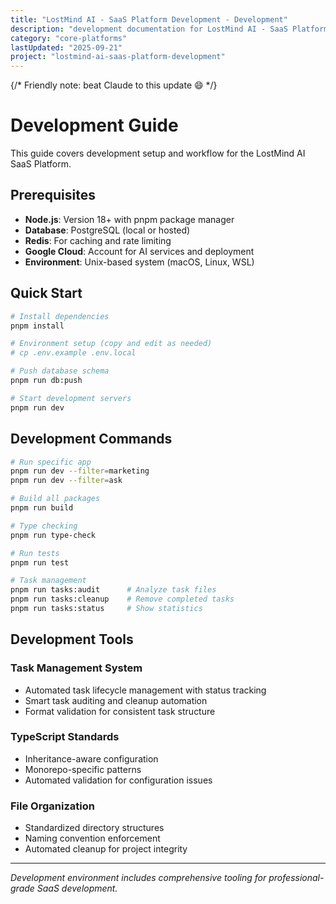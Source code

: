 ```yaml
---
title: "LostMind AI - SaaS Platform Development - Development"
description: "development documentation for LostMind AI - SaaS Platform Development"
category: "core-platforms"
lastUpdated: "2025-09-21"
project: "lostmind-ai-saas-platform-development"
---
```


{/* Friendly note: beat Claude to this update 😄 */}

# Development Guide

This guide covers development setup and workflow for the LostMind AI SaaS Platform.

## Prerequisites

- **Node.js**: Version 18+ with pnpm package manager
- **Database**: PostgreSQL (local or hosted)
- **Redis**: For caching and rate limiting
- **Google Cloud**: Account for AI services and deployment
- **Environment**: Unix-based system (macOS, Linux, WSL)

## Quick Start

```bash
# Install dependencies
pnpm install

# Environment setup (copy and edit as needed)
# cp .env.example .env.local

# Push database schema
pnpm run db:push

# Start development servers
pnpm run dev
```

## Development Commands

```bash
# Run specific app
pnpm run dev --filter=marketing
pnpm run dev --filter=ask

# Build all packages
pnpm run build

# Type checking
pnpm run type-check

# Run tests
pnpm run test

# Task management
pnpm run tasks:audit      # Analyze task files
pnpm run tasks:cleanup    # Remove completed tasks
pnpm run tasks:status     # Show statistics
```

## Development Tools

### Task Management System
- Automated task lifecycle management with status tracking
- Smart task auditing and cleanup automation
- Format validation for consistent task structure

### TypeScript Standards
- Inheritance-aware configuration
- Monorepo-specific patterns
- Automated validation for configuration issues

### File Organization
- Standardized directory structures
- Naming convention enforcement
- Automated cleanup for project integrity

---

*Development environment includes comprehensive tooling for professional-grade SaaS development.*